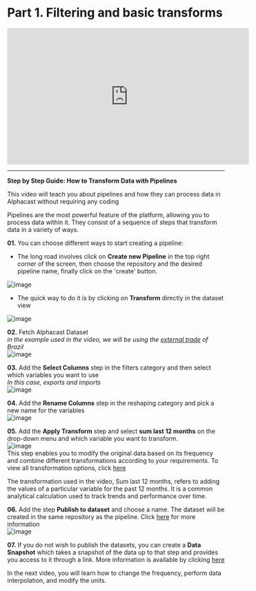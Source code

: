 # Part 1. Filtering and basic transforms

<iframe width="560" height="315" src="https://www.youtube.com/embed/LIZvUzkMZa4" title="YouTube video player" frameborder="0" allow="accelerometer; autoplay; clipboard-write; encrypted-media; gyroscope; picture-in-picture; web-share" allowfullscreen></iframe>

---------------------------------------------------------------------------------

**Step by Step Guide: How to Transform Data with Pipelines**

This video will teach you about pipelines and how they can process data in Alphacast without requiring any coding

Pipelines are the most powerful feature of the platform, allowing you to process data within it. They consist of a sequence of steps that transform data in a variety of ways.

**01.** You can choose different ways to start creating a pipeline:

- The long road involves click on **Create new Pipeline** in the top right corner of the screen, then choose the repository and the desired pipeline name, finally click on the 'create' button.

![image](https://user-images.githubusercontent.com/90727312/221910379-cf20b150-db30-47b9-ba9d-ac7a6a379430.png)

- The quick way to do it is by clicking on **Transform** directly in the dataset view
                                                                               
![image](https://user-images.githubusercontent.com/90727312/222175304-b8547e64-77f3-4ed5-ba79-af96195d47de.png)


**02.** Fetch Alphacast Dataset                                                                                                                               
*in the example used in the video, we will be using the [external trade](https://www.alphacast.io/datasets/external-sector-brazil-secex-external-trade-9195) of Brazil*    
![image](https://user-images.githubusercontent.com/90727312/222191645-e800f96b-8619-49e2-8651-db8806585877.png)


**03.** Add the **Select Columns** step in the filters category and then select which variables you want to use                            
*In this case, exports and imports*                                                                                                                                     
![image](https://user-images.githubusercontent.com/90727312/222177155-8557357b-ec9e-4771-a3f1-3cd4773d9110.png)


**04.** Add the **Rename Columns** step in the reshaping category and pick a new name for the variables                                                  
![image](https://user-images.githubusercontent.com/90727312/222180173-a54a8c41-d55c-410e-accc-2915addf4720.png)


**05.** Add the **Apply Transform** step and select **sum last 12 months** on the drop-down menu and which variable you want to transform.                             
  ![image](https://user-images.githubusercontent.com/90727312/221948847-cd9fc202-8d5f-4a6a-bf07-20c83351fce5.png)                                                       
This step enables you to modify the original data based on its frequency and combine different transformations according to your requirements. To view all transformation options, click [here](https://frontend-documentation-amber.vercel.app/stepsLibrary/transform)

The transformation used in the video, Sum last 12 months, refers to adding the values of a particular variable for the past 12 months. It is a common analytical calculation used to track trends and performance over time.

**06.** Add the step **Publish to dataset** and choose a name. The dataset will be created in the same repository as the pipeline. Click [here](https://frontend-documentation-amber.vercel.app/stepsLibrary/publish) for more information                                 
![image](https://user-images.githubusercontent.com/90727312/222187485-eb792682-3f03-4816-8d31-a266e2f7c9fa.png)                                                     

**07.** If you do not wish to publish the datasets, you can create a **Data Snapshot** which takes a snapshot of the data up to that step and provides you access to it through a link. More information is available by clicking [here](https://frontend-documentation-amber.vercel.app/stepsLibrary/data-snapshot)

In the next video, you will learn how to change the frequency, perform data interpolation, and modify the units.
